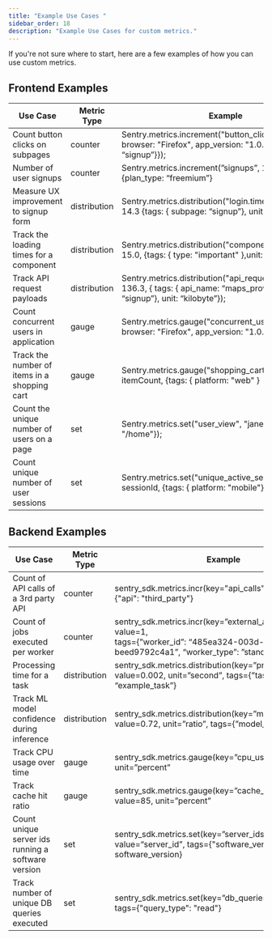 ```yaml
---
title: "Example Use Cases "
sidebar_order: 18
description: "Example Use Cases for custom metrics."
---
```


If you're not sure where to start, here are a few examples of how you can use custom metrics.

## Frontend Examples
| **Use Case**                                 | **Metric Type**    | **Example**                                                   |
| -------------------------------------------- | ------------------ | ------------------------------------------------------------- |
| Count button clicks on subpages              | counter            | Sentry.metrics.increment("button_click", 1, {  tags: { browser: "Firefox", app_version: "1.0.0", subpage: “signup”}}); |
| Number of user signups                       | counter            | Sentry.metrics.increment(”signups”, 1, tags: {plan_type: “freemium”} |
| Measure UX improvement to signup form        | distribution       | Sentry.metrics.distribution("login.time_to_finish_form", 14.3 {tags: { subpage: “signup”}, unit: “second”}); |
| Track the loading times for a component      | distribution       | Sentry.metrics.distribution("component_load_time", 15.0, {tags: { type: "important" },unit: "millisecond",}); |
| Track API request payloads                   | distribution       | Sentry.metrics.distribution("api_request_payload", 136.3, {  tags: { api_name: “maps_provider”, subpage: “signup”}, unit: “kilobyte”}); |
| Count concurrent users in application        | gauge              | Sentry.metrics.gauge("concurrent_users", 10, {  tags: { browser: "Firefox", app_version: "1.0.0"}}); |
| Track the number of items in a shopping cart | gauge              | Sentry.metrics.gauge("shopping_cart_item_count", itemCount, {tags: { platform: "web" }  |
| Count the unique number of users on a page   | set                | Sentry.metrics.set("user_view", "jane" tags={"page": "/home"}); |
| Count unique number of user sessions         | set                |  Sentry.metrics.set("unique_active_sessions", sessionId, {tags: { platform: "mobile"}}); |


## Backend Examples

| **Use Case**                                | **Metric Type**    | **Example**                                                   |
| ------------------------------------------- | -------------------| ------------------------------------------------------------- |
| Count of API calls of a 3rd party API       | counter            | sentry_sdk.metrics.incr(key="api_calls", value=1, tags={"api": "third_party"}|
| Count of jobs executed per worker           | counter            | sentry_sdk.metrics.incr(key=”external_api_calls”, value=1,<br> tags={”worker_id”: “485ea324-003d-4f30-a0f9-beed9792c4a1”, “worker_type”: ”standard”} |
| Processing time for a task	                | distribution       | sentry_sdk.metrics.distribution(key=”processing_time”, value=0.002, unit=”second”, tags={”task”: “example_task”} |
| Track ML model confidence during inference  | distribution       | sentry_sdk.metrics.distribution(key=”model_confidence”, value=0.72, unit=”ratio”, tags={”model_id”: “a294c108”} |
| Track CPU usage over time                   | gauge              | sentry_sdk.metrics.gauge(key=”cpu_usage”, value=94, unit=”percent” |
| Track cache hit ratio                       | gauge              | sentry_sdk.metrics.gauge(key=”cache_hit_ratio”, value=85, unit=”percent” |
| Count unique server ids running a software version | set         | sentry_sdk.metrics.set(key=”server_ids_running”, value=“server_id”, tags={"software_version": software_version} |
| Track number of unique DB queries executed  | set                | sentry_sdk.metrics.set(key=”db_queries”, value=query, tags={"query_type": "read"} |

